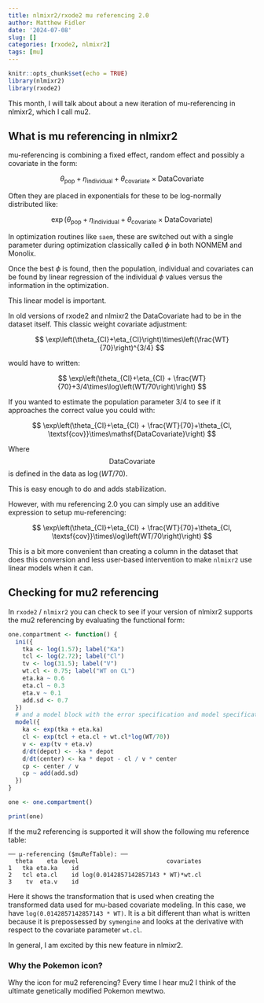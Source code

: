 ```yaml
---
title: nlmixr2/rxode2 mu referencing 2.0
author: Matthew Fidler
date: '2024-07-08'
slug: []
categories: [rxode2, nlmixr2]
tags: [mu]
---
```


```r
knitr::opts_chunk$set(echo = TRUE)
library(nlmixr2)
library(rxode2)
```

This month, I will talk about about a new iteration of mu-referencing in nlmixr2, which I call mu2.

## What is mu referencing in nlmixr2

mu-referencing is combining a fixed effect, random effect and possibly a covariate in the form:

$$
\theta_\mathsf{pop}+\eta_\mathsf{individual}+\theta_\mathsf{covariate}\times \mathsf{DataCovariate}
$$

Often they are placed in exponentials for these to be log-normally distributed like:

$$
\exp\left(\theta_\mathsf{pop}+\eta_\mathsf{individual}+\theta_\mathsf{covariate}\times \mathsf{DataCovariate}\right)
$$

In optimization routines like `saem`, these are switched out with a single parameter during optimization classically called $\phi$ in both NONMEM and Monolix.

Once the best $\phi$ is found, then the population, individual and covariates can be found by linear regression of the individual $\phi$ values versus the information in the optimization.

This linear model is important.

In old versions of rxode2 and nlmixr2 the $\mathsf{DataCovariate}$ had to be in the dataset itself. This classic weight covariate adjustment:

$$
\exp\left(\theta_{Cl}+\eta_{Cl}\right)\times\left(\frac{WT}{70}\right)^{3/4}
$$

would have to written:

$$
\exp\left(\theta_{Cl}+\eta_{Cl} + \frac{WT}{70}+3/4\times\log\left(WT/70\right)\right)
$$

If you wanted to estimate the population parameter $3/4$ to see if it approaches the correct value you could with:

$$
\exp\left(\theta_{Cl}+\eta_{Cl} + \frac{WT}{70}+\theta_{Cl, \textsf{cov}}\times\mathsf{DataCovariate}\right)
$$

Where $$\mathsf{DataCovariate}$$ is defined in the data as $\log\left(WT/70\right)$.

This is easy enough to do and adds stabilization.

However, with mu referencing 2.0 you can simply use an additive expression to setup mu-referencing:

$$
\exp\left(\theta_{Cl}+\eta_{Cl} + \frac{WT}{70}+\theta_{Cl, \textsf{cov}}\times\log\left(WT/70\right)\right)
$$

This is a bit more convenient than creating a column in the dataset that does this conversion and less user-based intervention to make `nlmixr2` use linear models when it can.

## Checking for mu2 referencing

In `rxode2` / `nlmixr2` you can check to see if your version of nlmixr2 supports the mu2 referencing by evaluating the functional form:

```r
one.compartment <- function() {
  ini({
    tka <- log(1.57); label("Ka")
    tcl <- log(2.72); label("Cl")
    tv <- log(31.5); label("V")
    wt.cl <- 0.75; label("WT on CL")
    eta.ka ~ 0.6
    eta.cl ~ 0.3
    eta.v ~ 0.1
    add.sd <- 0.7
  })
  # and a model block with the error specification and model specification
  model({
    ka <- exp(tka + eta.ka)
    cl <- exp(tcl + eta.cl + wt.cl*log(WT/70))
    v <- exp(tv + eta.v)
    d/dt(depot) <- -ka * depot
    d/dt(center) <- ka * depot - cl / v * center
    cp <- center / v
    cp ~ add(add.sd)
  })
}

one <- one.compartment()

print(one)
```

If the mu2 referencing is supported it will show the following mu reference table:

```         
── μ-referencing ($muRefTable): ──  
  theta    eta level                         covariates
1   tka eta.ka    id                                   
2   tcl eta.cl    id log(0.0142857142857143 * WT)*wt.cl
3    tv  eta.v    id                                   
```

Here it shows the transformation that is used when creating the transformed data used for mu-based covariate modeling. In this case, we have `log(0.0142857142857143 * WT)`. It is a bit different than what is written because it is prepossessed by `symengine` and looks at the derivative with respect to the covariate parameter `wt.cl`.

In general, I am excited by this new feature in nlmixr2.

### Why the Pokemon icon?

Why the icon for mu2 referencing? Every time I hear mu2 I think of the ultimate genetically modified Pokemon mewtwo.
